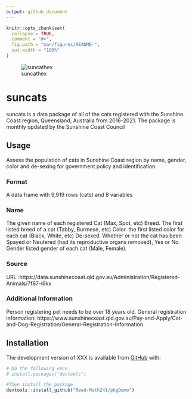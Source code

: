 ```yaml
---
output: github_document
---
```


<!-- README.md is generated from README.Rmd. Please edit that file -->

<!-- You'll still need to render `README.Rmd` regularly, to keep `README.md` up-to-date. `devtools::build_readme()` is handy for this.  -->

```r
knitr::opts_chunk$set(
  collapse = TRUE,
  comment = "#>",
  fig.path = "man/figures/README-",
  out.width = "100%"
)
```
![suncathex](https://i.imgur.com/bqEilMA.png)


# suncats

suncats is a data package of all of the cats registered with the Sunshine Coast region, Queensland, Australia from 2016-2021. The package is monthly updated by the Sunshine Coast Council 

## Usage

Assess the population of cats in Sunshine Coast region by name, gender, color and de-sexing for government policy and identification.

### Format
A data frame with  9,919 rows (cats) and 8 variables

### Name
 The given name of each registered Cat (Max, Spot, etc)
Breed. 
 The first listed breed of a cat (Tabby, Burmese, etc)
Color. 
 the first listed color for each cat (Black, White, etc)
De-sexed. 
 Whether or not the cat has been Spayed or Neutered (had its reproductive organs removed), Yes or No. 
Gender
 listed gender of each cat (Male, Female). 

### Source
 URL :https://data.sunshinecoast.qld.gov.au/Administration/Registered-Animals/7f87-i6kx

### Additional Information
Person registering pet needs to be over 18 years old.
General registration information: 
https://www.sunshinecoast.qld.gov.au/Pay-and-Apply/Cat-and-Dog-Registration/General-Registration-Information


## Installation

The development version of XXX is available from [GitHub](https://github.com/) with:

``` r
# Do the following once
# install.packages("devtools")

#Then install the package
devtools::install_github("Reed-Math241/pkgDemo")
```




